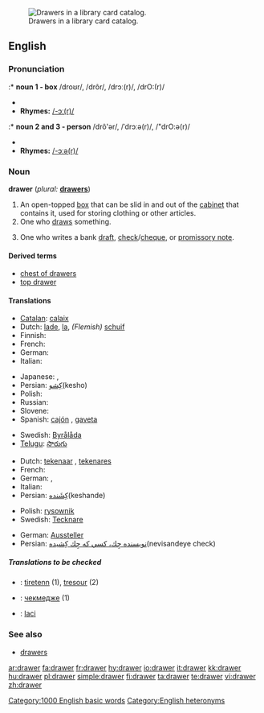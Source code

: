 [[Image:Schlagwortkatalog.jpg|thumb|right|Drawers in a library card catalog.]]
==English==

===Pronunciation===
:* '''noun 1 - box'''
/droʊr/, /drôr/, /drɔː(r)/, /drO:(r)/
* {{audio|en-us-drawer.ogg|Audio (US)}}
* '''Rhymes:''' [[Rhymes:English:-ɔː(r)|/-ɔː(r)/]]

:* '''noun 2 and 3 - person'''
/drô'ər/, /ˈdrɔːə(r)/, /"drO:ə(r)/
* {{audio|en-us-drawer-one_who_draws.ogg|Audio (US)}}
* '''Rhymes:''' [[Rhymes:English:-ɔːə(r)|/-ɔːə(r)/]]

===Noun===
'''drawer'''  (''plural:'' '''[[drawers]]''')

# An open-topped [[box]] that can be slid in and out of the [[cabinet]] that contains it, used for storing clothing or other articles.
# One who [[draw]]s something.<!--in what sense?-->
# {{finance}} One who writes a bank [[draft]], [[check]]/[[cheque]], or [[promissory note]].

====Derived terms====
* [[chest of drawers]]
* [[top drawer]]<!--adjective: of highest importance-->

====Translations====

{{trans-top|open-topped box in a cabinet used for storing}}
* [[Catalan]]: [[calaix]] {{m}}
* Dutch: [[lade]], [[la]], ''(Flemish)'' [[schuif]]
* Finnish: {{t+|fi|laatikko}}
* French: {{t+|fr|tiroir|m}}
* German: {{t+|de|Schublade|f}}
* Italian: {{t+|it|cassetto|m}}
{{trans-mid}}
* Japanese: {{t|ja|引き出し|tr=hikidashi|sc=Jpan}}, {{t|ja|引出し|tr=hikidashi|sc=Jpan}}
* Persian: [[كِشو]](kesho)
* Polish: {{t+|pl|szuflada|f}}
* Russian: {{t+|ru|ящик|m|sc=Cyrl}}
* Slovene: {{t+|sl|predal|m}}
* Spanish: [[cajón]] {{m}}, [[gaveta]] {{f}} {{italbrac|Cuba|Spain's Canary Islands|Venezuela}}
<!-- - I'm not sure "gaveta" is used in Bolivia (I think they use "cajón" as in most Spanish-speaking countries)-->
* Swedish: [[Byrålåda]]
* [[Telugu]]: [[సొరుగు]]
{{trans-bottom}}

{{trans-top|one who draws something}}
* Dutch: [[tekenaar]] {{m}}, [[tekenares]] {{f}}
* French: {{t+|fr|dessinateur|m}}
* German: {{t+|de|Zeichner|m}}, {{t+|de|Zeichnerin|f}}
* Italian: {{t+|it|disegnatore|m}}
* Persian: [[كِشَنده]](keshande)
{{trans-mid}}
* Polish: [[rysownik]] {{m}}
* Swedish: [[Tecknare]] {{m}}
{{trans-bottom}}

{{trans-top|one who writes a bank draft, check/cheque or promissory note}}
* German: [[Aussteller]] {{m}}
* Persian: [[نويسنده چِك، كسي كه چِك كِشيده]](nevisandeye check)
{{trans-mid}}
{{trans-bottom}}

=====Translations to be checked=====
<!--Remove this section once all of the translations below have been moved into the tables above.-->
{{checktrans}}

* {{ttbc|Breton}}: [[tiretenn]] {{f}} (1), [[tresour]] {{m}} (2)
* {{ttbc|Bulgarian}}: [[чекмедже]] {{n}} (1)
* {{ttbc|Indonesian}}: [[laci]] <!-- not verified -->

===See also===
* [[drawers]]<!--underwear-->

[[Category:1000 English basic words]]
[[Category:English heteronyms]]

[[ar:drawer]]
[[fa:drawer]]
[[fr:drawer]]
[[hy:drawer]]
[[io:drawer]]
[[it:drawer]]
[[kk:drawer]]
[[hu:drawer]]
[[pl:drawer]]
[[simple:drawer]]
[[fi:drawer]]
[[ta:drawer]]
[[te:drawer]]
[[vi:drawer]]
[[zh:drawer]]